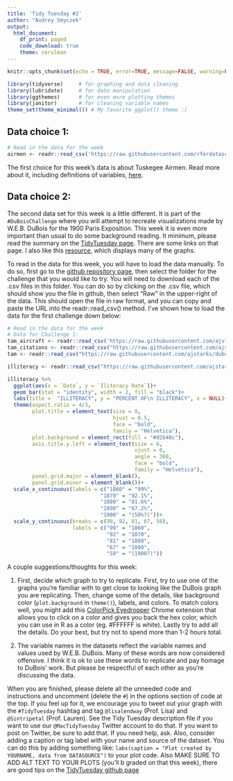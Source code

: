 ```yaml
---
title: 'Tidy Tuesday #2'
author: "Audrey Smyczek"
output: 
  html_document:
    df_print: paged
    code_download: true
    theme: cerulean
---
```


```r
knitr::opts_chunk$set(echo = TRUE, error=TRUE, message=FALSE, warning=FALSE)
```


```r
library(tidyverse)     # for graphing and data cleaning
library(lubridate)     # for date manipulation
library(ggthemes)      # for even more plotting themes
library(janitor)       # for cleaning variable names
theme_set(theme_minimal()) # My favorite ggplot() theme :)
```

## Data choice 1: 

```r
# Read in the data for the week
airmen <- readr::read_csv('https://raw.githubusercontent.com/rfordatascience/tidytuesday/master/data/2022/2022-02-08/airmen.csv')
```

The first choice for this week's data is about Tuskegee Airmen. Read more about it, including definitions of variables, [here](https://github.com/rfordatascience/tidytuesday/blob/master/data/2022/2022-02-08/readme.md). 

## Data choice 2: 

The second data set for this week is a little different. It is part of the `#DuBoisChallenge` where you will attempt to recreate visualizations made by W.E.B. DuBois for the 1900 Paris Exposition. This week it is even more important than usual to do some background reading. It minimum, please read the summary on the [TidyTuesday page](https://github.com/ajstarks/dubois-data-portraits/tree/master/challenge/2022). There are some links on that page. I also like this [resource](https://publicdomainreview.org/collection/w-e-b-du-bois-hand-drawn-infographics-of-african-american-life-1900), which displays many of the graphs.

To read in the data for this week, you will have to load the data manually. To do so, first go to the [github repository page](https://github.com/ajstarks/dubois-data-portraits/tree/master/challenge/2022), then select the folder for the challenge that you would like to try. You will need to download each of the .csv files in this folder. You can do so by clicking on the .csv file, which should show you the file in github, then select "Raw" in the upper-right of the data. This should open the file in raw format, and you can copy and paste the URL into the readr::read_csv() method. I've shown how to load the data for the first challenge down below:

```r
# Read in the data for the week
# Data for Challenge 1:
tam_aircraft <- readr::read_csv('https://raw.githubusercontent.com/ajstarks/dubois-data-portraits/master/challenge/2022/challenge01/tam-aircraft.csv')
tam_citations <- readr::read_csv("https://raw.githubusercontent.com/ajstarks/dubois-data-portraits/master/challenge/2022/challenge01/tam-citations.csv")
tam <- readr::read_csv("https://raw.githubusercontent.com/ajstarks/dubois-data-portraits/master/challenge/2022/challenge01/tam.csv")

illiteracy <- readr::read_csv("https://raw.githubusercontent.com/ajstarks/dubois-data-portraits/master/challenge/2022/challenge06/data.csv")

```

```r
illiteracy %>% 
  ggplot(aes(x = `Date`, y = `Iliteracy Rate`))+
  geom_bar(stat = "identity", width = 2, fill = "black")+
  labs(title =  "ILLITERACY", y = "PERCENT OF\n ILLITERACY", x = NULL)+
  theme(aspect.ratio = 4/3,
        plot.title = element_text(size = 9,
                                  hjust = 0.5,
                                  face = "bold",
                                  family = "Helvetica"),
        plot.background = element_rect(fill = "#d2b48c"),
        axis.title.y.left = element_text(size = 6,
                                         vjust = 0,
                                         angle = 360,
                                         face = "bold",
                                         family = "Helvetica"),
        panel.grid.major = element_blank(),
        panel.grid.minor = element_blank())+
  scale_x_continuous(labels = c("1860" = "99%",
                              "1870" = "92.1%",
                              "1880" = "81.6%",
                              "1890" = "67.2%",
                              "1900" = "(50%?)"))+
  scale_y_continuous(breaks = c(99, 92, 81, 67, 50),
                     labels = c("99" = "1860",
                                "92" = "1870",
                                "81" = "1880",
                                "67" = "1890",
                                "50" = "(1900?)"))

```

A couple suggestions/thoughts for this week:

1. First, decide which graph to try to replicate. First, try to use one of the graphs you're familiar with to get close to looking like the DuBois graph you are replicating. Then, change some of the details, like background color (`plot.background` in `theme()`), labels, and colors. To match colors well, you might add this [ColorPick Eyedropper](https://chrome.google.com/webstore/detail/colorpick-eyedropper/ohcpnigalekghcmgcdcenkpelffpdolg?hl=en) Chrome extension that allows you to click on a color and gives you back the hex color, which you can use in R as a color (eg. #FFFFFF is white). Lastly try to add all the details. Do your best, but try not to spend more than 1-2 hours total.

2. The variable names in the datasets reflect the variable names and values used by W.E.B. DuBois. Many of these words are now considered offensive. I think it is ok to use these words to replicate and pay homage to DuBois' work. But please be respectful of each other as you're discussing the data.


When you are finished, please delete all the unneeded code and instructions and uncomment (delete the `#`) in the options section of code at the top. If you feel up for it, we encourage you to tweet out your graph with the `#TidyTuesday` hashtag and tag `@lisalendway` (Prof. Lisa) and `@Sintripetal` (Prof. Lauren). See the Tidy Tuesday description file if you want to use our `@MacTidyTuesday` Twitter account to do that.  If you want to post on Twitter, be sure to add that. If you need help, ask. Also, consider adding a caption or tag label with your name and source of the dataset. You can do this by adding something like: `labs(caption = "Plot created by YOURNAME, data from DATASOURCE")` to your plot code. Also MAKE SURE TO ADD ALT TEXT TO YOUR PLOTS (you'll b graded on that this week), there are good tips on the [TidyTuesday github page](https://github.com/rfordatascience/tidytuesday/blob/master/data/2022/2022-02-15/readme.md)

